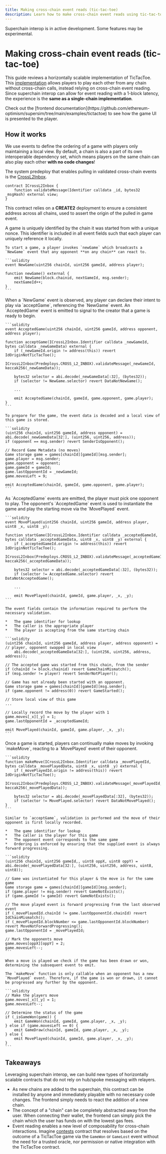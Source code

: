 ```yaml
---
title: Making cross-chain event reads (tic-tac-toe)
description: Learn how to make cross-chain event reads using tic-tac-toe.
---
```







<Info>Superchain interop is in active development. Some features may be experimental.</Info>

# Making cross-chain event reads (tic-tac-toe)

This guide reviews a horizontally scalable implementation of TicTacToe. This [implementation](https://github.com/ethereum-optimism/supersim/blob/main/contracts/src/tictactoe/TicTacToe.sol) allows players to play each other from any chain without cross-chain calls, instead relying on cross-chain event reading. Since superchain interop can allow for event reading with a 1-block latency, the experience is the **same as a single-chain implementation**.

<Info>
  Check out the [frontend documentation](https://github.com/ethereum-optimism/supersim/tree/main/examples/tictactoe) to see how the game UI is presented to the player.
</Info>

## How it works

We use events to define the ordering of a game with players only maintaining a local view. By default, a chain is also a part of its own interoperable dependency set, which means players on the same chain can also play each other **with no code changes**!

The system predeploy that enables pulling in validated cross-chain events is the [CrossL2Inbox](https://specs.optimism.io/interop/predeploys.html?utm_source=op-docs&utm_medium=docs#crossl2inbox).

```solidity
contract ICrossL2Inbox {
    function validateMessage(Identifier calldata _id, bytes32 _msgHash) external view;
}
```

This contract relies on a **CREATE2** deployment to ensure a consistent address across all chains, used to assert the origin of the pulled in game event.

<Steps>
  <Step title="Intent to play">
  A game is uniquely identified by the chain it was started from with a unique nonce. This identifier is included in all event fields such that each player can uniquely reference it locally.
  
    To start a game, a player invokes `newGame` which broadcasts a `NewGame` event that any opponent **on any chain** can react to.
  
    ```solidity
    event NewGame(uint256 chainId, uint256 gameId, address player);
  
    function newGame() external {
        emit NewGame(block.chainid, nextGameId, msg.sender);
        nextGameId++;
    }
    ```
  </Step>

  <Step title="Accepting a game">
  When a `NewGame` event is observed, any player can declare their intent to play via `acceptGame`, referencing the `NewGame` event. An `AcceptedGame` event is emitted to signal to the creator that a game is ready to begin.
  
    ```solidity
    event AcceptedGame(uint256 chainId, uint256 gameId, address opponent, address player);
  
    function acceptGame(ICrossL2Inbox.Identifier calldata _newGameId, bytes calldata _newGameData) external {
        if (_newGameId.origin != address(this)) revert IdOriginNotTicTacToe();
        ICrossL2Inbox(Predeploys.CROSS_L2_INBOX).validateMessage(_newGameId, keccak256(_newGameData));
  
        bytes32 selector = abi.decode(_newGameData[:32], (bytes32));
        if (selector != NewGame.selector) revert DataNotNewGame();
  
        ...
  
        emit AcceptedGame(chainId, gameId, game.opponent, game.player);
    }
    ```
  
    To prepare for the game, the event data is decoded and a local view of this game is stored.
  
    ```solidity
    (uint256 chainId, uint256 gameId, address opponent) = abi.decode(_newGameData[32:], (uint256, uint256, address));
    if (opponent == msg.sender) revert SenderIsOpponent();
  
    // Record Game Metadata (no moves)
    Game storage game = games[chainId][gameId][msg.sender];
    game.player = msg.sender;
    game.opponent = opponent;
    game.gameId = gameId;
    game.lastOpponentId = _newGameId;
    game.movesLeft = 9;
  
    emit AcceptedGame(chainId, gameId, game.opponent, game.player);
    ```
  </Step>

  <Step title="Starting the game">
  As `AcceptedGame` events are emitted, the player must pick one opponent to play. The opponent's `AcceptedGame` event is used to instantiate the game and play the starting move via the `MovePlayed` event.
  
    ```solidity
    event MovePlayed(uint256 chainId, uint256 gameId, address player, uint8 _x, uint8 _y);
  
    function startGame(ICrossL2Inbox.Identifier calldata _acceptedGameId, bytes calldata _acceptedGameData, uint8 _x, uint8 _y) external {
        if (_acceptedGameId.origin != address(this)) revert IdOriginNotTicTacToe();
        ICrossL2Inbox(Predeploys.CROSS_L2_INBOX).validateMessage(_acceptedGameId, keccak256(_acceptedGameData));
  
        bytes32 selector = abi.decode(_acceptedGameData[:32], (bytes32));
        if (selector != AcceptedGame.selector) revert DataNotAcceptedGame();
  
        ...
  
        emit MovePlayed(chainId, gameId, game.player, _x, _y);
    ```
  
    The event fields contain the information required to perform the necessary validation.
  
    *   The game identifier for lookup
    *   The caller is the appropriate player
    *   The player is accepting from the same starting chain
  
    ```solidity
    (uint256 chainId, uint256 gameId, address player, address opponent) = // player, opponent swapped in local view
        abi.decode(_acceptedGameData[32:], (uint256, uint256, address, address));
  
    // The accepted game was started from this chain, from the sender
    if (chainId != block.chainid) revert GameChainMismatch();
    if (msg.sender != player) revert SenderNotPlayer();
  
    // Game has not already been started with an opponent.
    Game storage game = games[chainId][gameId][msg.sender];
    if (game.opponent != address(0)) revert GameStarted();
  
    // Store local view of this game
    ...
  
    // Locally record the move by the player with 1
    game.moves[_x][_y] = 1;
    game.lastOpponentId = _acceptedGameId;
  
    emit MovePlayed(chainId, gameId, game.player, _x, _y);
    ```
  </Step>

  <Step title="Making moves">
  Once a game is started, players can continually make moves by invoking `makeMove`, reacting to a `MovePlayed` event of their opponent.
  
    ```solidity
    function makeMove(ICrossL2Inbox.Identifier calldata _movePlayedId, bytes calldata _movePlayedData, uint8 _x, uint8 _y) external {
        if (_movePlayedId.origin != address(this)) revert IdOriginNotTicTacToe();
        ICrossL2Inbox(Predeploys.CROSS_L2_INBOX).validateMessage(_movePlayedId, keccak256(_movePlayedData));
  
        bytes32 selector = abi.decode(_movePlayedData[:32], (bytes32));
        if (selector != MovePlayed.selector) revert DataNotMovePlayed();
    }
    ```
  
    Similar to `acceptGame`, validation is performed and the move of their opponent is first locally recorded.
  
    *   The game identifier for lookup
    *   The caller is the player for this game
    *   The opponent event corresponds to the same game
    *   Ordering is enforced by ensuring that the supplied event is always forward progressing.
  
    ```solidity
    (uint256 chainId, uint256 gameId,, uint8 oppX, uint8 oppY) = abi.decode(_movePlayedData[32:], (uint256, uint256, address, uint8, uint8));
  
    // Game was instantiated for this player & the move is for the same game
    Game storage game = games[chainId][gameId][msg.sender];
    if (game.player != msg.sender) revert GameNotExists();
    if (game.gameId != gameId) revert GameNotExists();
  
    // The move played event is forward progressing from the last observed event
    if (_movePlayedId.chainId != game.lastOpponentId.chainId) revert IdChainMismatch();
    if (_movePlayedId.blockNumber <= game.lastOpponentId.blockNumber) revert MoveNotForwardProgressing();
    game.lastOpponentId = _movePlayedId;
  
    // Mark the opponents move
    game.moves[oppX][oppY] = 2;
    game.movesLeft--;
    ```
  
    When a move is played we check if the game has been drawn or won, determining the subsequent event to emit.
  
    The `makeMove` function is only callable when an opponent has a new `MovePlayed` event. Therefore, if the game is won or drawn, it cannot be progressed any further by the opponent.
  
    ```solidity
    // Make the players move
    game.moves[_x][_y] = 1;
    game.movesLeft--;
  
    // Determine the status of the game
    if (_isGameWon(game)) {
        emit GameWon(chainId, gameId, game.player, _x, _y);
    } else if (game.movesLeft == 0) {
        emit GameDraw(chainId, gameId, game.player, _x, _y);
    } else {
        emit MovePlayed(chainId, gameId, game.player, _x, _y);
    }
    ```
  </Step>
</Steps>

## Takeaways

Leveraging superchain interop, we can build new types of horizontally scalable contracts that do not rely on hub/spoke messaging with relayers.

*   As new chains are added to the superchain, this contract can be installed by anyone and immediately playable with no necessary code changes. The frontend simply needs to react the addition of a new chain.
*   The concept of a "chain" can be completely abstracted away from the user. When connecting their wallet, the frontend can simply pick the chain which the user has funds on with the lowest gas fees.
*   Event reading enables a new level of composability for cross-chain interactions. Imagine [contests](/interop/tutorials/event-contests) contract that resolves based on the outcome of a TicTacToe game via the `GameWon` or `GameLost` event without the need for a trusted oracle, nor permission or native integration with the TicTacToe contract.
